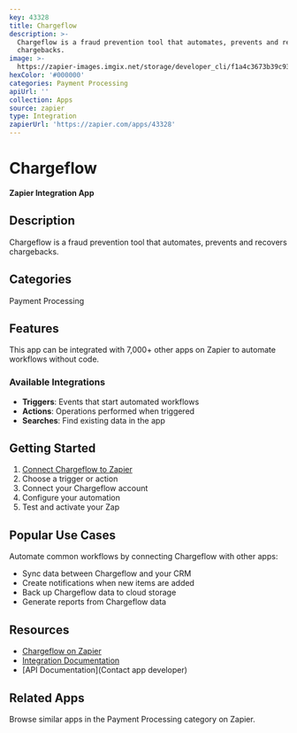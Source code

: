 ```yaml
---
key: 43328
title: Chargeflow
description: >-
  Chargeflow is a fraud prevention tool that automates, prevents and recovers
  chargebacks.
image: >-
  https://zapier-images.imgix.net/storage/developer_cli/f1a4c3673b39c939a9ee31c9d3b0d469.png?auto=format%2Ccompress&ixlib=python-3.0.0&q=50
hexColor: '#000000'
categories: Payment Processing
apiUrl: ''
collection: Apps
source: zapier
type: Integration
zapierUrl: 'https://zapier.com/apps/43328'
---
```

# Chargeflow

**Zapier Integration App**

## Description

Chargeflow is a fraud prevention tool that automates, prevents and recovers chargebacks.

## Categories

Payment Processing

## Features

This app can be integrated with 7,000+ other apps on Zapier to automate workflows without code.

### Available Integrations

- **Triggers**: Events that start automated workflows
- **Actions**: Operations performed when triggered
- **Searches**: Find existing data in the app

## Getting Started

1. [Connect Chargeflow to Zapier](https://zapier.com/apps/43328)
2. Choose a trigger or action
3. Connect your Chargeflow account
4. Configure your automation
5. Test and activate your Zap

## Popular Use Cases

Automate common workflows by connecting Chargeflow with other apps:

- Sync data between Chargeflow and your CRM
- Create notifications when new items are added
- Back up Chargeflow data to cloud storage
- Generate reports from Chargeflow data

## Resources

- [Chargeflow on Zapier](https://zapier.com/apps/43328)
- [Integration Documentation](https://zapier.com/apps/43328/integrations)
- [API Documentation](Contact app developer)

## Related Apps

Browse similar apps in the Payment Processing category on Zapier.
